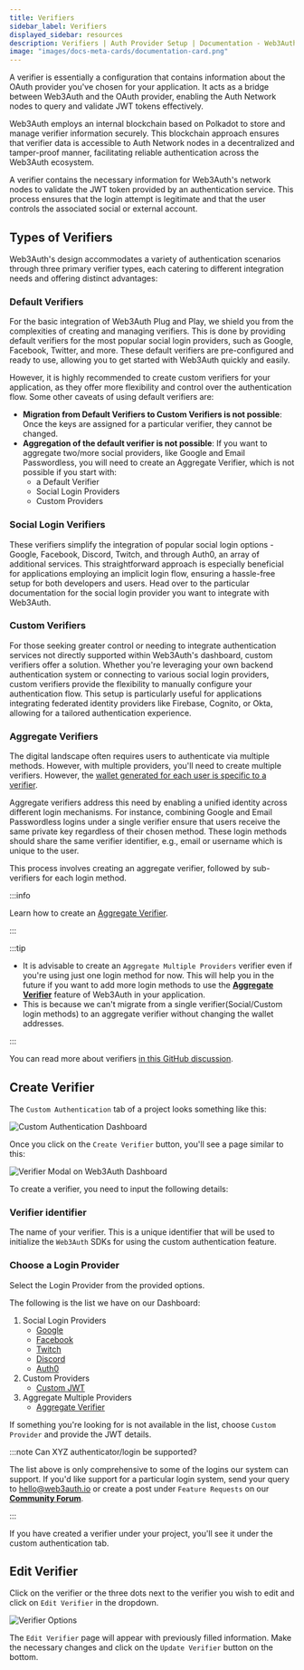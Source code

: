 ```yaml
---
title: Verifiers
sidebar_label: Verifiers
displayed_sidebar: resources
description: Verifiers | Auth Provider Setup | Documentation - Web3Auth"
image: "images/docs-meta-cards/documentation-card.png"
---
```


A verifier is essentially a configuration that contains information about the OAuth provider you've
chosen for your application. It acts as a bridge between Web3Auth and the OAuth provider, enabling
the Auth Network nodes to query and validate JWT tokens effectively.

Web3Auth employs an internal blockchain based on Polkadot to store and manage verifier information
securely. This blockchain approach ensures that verifier data is accessible to Auth Network nodes in
a decentralized and tamper-proof manner, facilitating reliable authentication across the Web3Auth
ecosystem.

A verifier contains the necessary information for Web3Auth's network nodes to validate the JWT token
provided by an authentication service. This process ensures that the login attempt is legitimate and
that the user controls the associated social or external account.

## Types of Verifiers

Web3Auth's design accommodates a variety of authentication scenarios through three primary verifier
types, each catering to different integration needs and offering distinct advantages:

### Default Verifiers

For the basic integration of Web3Auth Plug and Play, we shield you from the complexities of creating
and managing verifiers. This is done by providing default verifiers for the most popular social
login providers, such as Google, Facebook, Twitter, and more. These default verifiers are
pre-configured and ready to use, allowing you to get started with Web3Auth quickly and easily.

However, it is highly recommended to create custom verifiers for your application, as they offer
more flexibility and control over the authentication flow. Some other caveats of using default
verifiers are:

- **Migration from Default Verifiers to Custom Verifiers is not possible**: Once the keys are
  assigned for a particular verifier, they cannot be changed.
- **Aggregation of the default verifier is not possible**: If you want to aggregate two/more social
  providers, like Google and Email Passwordless, you will need to create an Aggregate Verifier,
  which is not possible if you start with:
  - a Default Verifier
  - Social Login Providers
  - Custom Providers

### Social Login Verifiers

These verifiers simplify the integration of popular social login options - Google, Facebook,
Discord, Twitch, and through Auth0, an array of additional services. This straightforward approach
is especially beneficial for applications employing an implicit login flow, ensuring a hassle-free
setup for both developers and users. Head over to the particular documentation for the social login
provider you want to integrate with Web3Auth.

### Custom Verifiers

For those seeking greater control or needing to integrate authentication services not directly
supported within Web3Auth's dashboard, custom verifiers offer a solution. Whether you're leveraging
your own backend authentication system or connecting to various social login providers, custom
verifiers provide the flexibility to manually configure your authentication flow. This setup is
particularly useful for applications integrating federated identity providers like Firebase,
Cognito, or Okta, allowing for a tailored authentication experience.

### Aggregate Verifiers

The digital landscape often requires users to authenticate via multiple methods. However, with
multiple providers, you'll need to create multiple verifiers. However, the
[wallet generated for each user is specific to a verifier](/troubleshooting/different-private-key#verifier).

Aggregate verifiers address this need by enabling a unified identity across different login
mechanisms. For instance, combining Google and Email Passwordless logins under a single verifier
ensure that users receive the same private key regardless of their chosen method. These login
methods should share the same verifier identifier, e.g., email or username which is unique to the
user.

This process involves creating an aggregate verifier, followed by sub-verifiers for each login
method.

:::info

Learn how to create an [Aggregate Verifier](/auth-provider-setup/aggregate-verifier).

:::

:::tip

- It is advisable to create an `Aggregate Multiple Providers` verifier even if you're using just one
  login method for now. This will help you in the future if you want to add more login methods to
  use the [**Aggregate Verifier**](/auth-provider-setup/aggregate-verifier) feature of Web3Auth in
  your application.
- This is because we can't migrate from a single verifier(Social/Custom login methods) to an
  aggregate verifier without changing the wallet addresses.

:::

You can read more about verifiers
[in this GitHub discussion](https://github.com/orgs/Web3Auth/discussions/427#discussioncomment-3442052).

## Create Verifier

The `Custom Authentication` tab of a project looks something like this:

![Custom Authentication Dashboard](/images/dashboard/custom-authentication.png)

Once you click on the `Create Verifier` button, you'll see a page similar to this:

![Verifier Modal on Web3Auth Dashboard](/images/dashboard/create-verifier.png)

To create a verifier, you need to input the following details:

### Verifier identifier

The name of your verifier. This is a unique identifier that will be used to initialize the
`Web3Auth` SDKs for using the custom authentication feature.

### Choose a Login Provider

Select the Login Provider from the provided options.

The following is the list we have on our Dashboard:

1. Social Login Providers
   - [Google](/auth-provider-setup/social-providers/google)
   - [Facebook](/auth-provider-setup/social-providers/facebook)
   - [Twitch](/auth-provider-setup/social-providers/twitch)
   - [Discord](/auth-provider-setup/social-providers/discord)
   - [Auth0](/auth-provider-setup/authentication-service-providers#auth0)
2. Custom Providers
   - [Custom JWT](/auth-provider-setup/byo-jwt-provider)
3. Aggregate Multiple Providers
   - [Aggregate Verifier](/auth-provider-setup/aggregate-verifier)

If something you're looking for is not available in the list, choose `Custom Provider` and provide
the JWT details.

:::note Can XYZ authenticator/login be supported?

The list above is only comprehensive to some of the logins our system can support. If you'd like
support for a particular login system, send your query to hello@web3auth.io or create a post under
`Feature Requests` on our [**Community Forum**](https://web3auth.io/community/c/feature-request/14).

:::

If you have created a verifier under your project, you'll see it under the custom authentication
tab.

## Edit Verifier

Click on the verifier or the three dots next to the verifier you wish to edit and click on
`Edit Verifier` in the dropdown.

![Verifier Options](/images/dashboard/edit-verifier.png)

The `Edit Verifier` page will appear with previously filled information. Make the necessary changes
and click on the `Update Verifier` button on the bottom.
